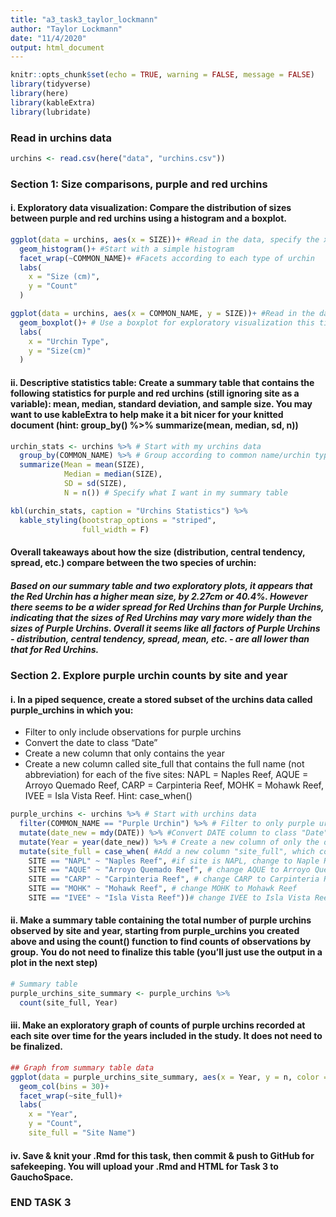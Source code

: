 ```yaml
---
title: "a3_task3_taylor_lockmann"
author: "Taylor Lockmann"
date: "11/4/2020"
output: html_document
---
```


```r
knitr::opts_chunk$set(echo = TRUE, warning = FALSE, message = FALSE)
library(tidyverse)
library(here)
library(kableExtra)
library(lubridate)
```
### Read in urchins data
```r
urchins <- read.csv(here("data", "urchins.csv"))
```

### Section 1: Size comparisons, purple and red urchins

#### i. Exploratory data visualization: Compare the distribution of sizes between purple and red urchins using a histogram and a boxplot.

```r
ggplot(data = urchins, aes(x = SIZE))+ #Read in the data, specify the x-axis variable
  geom_histogram()+ #Start with a simple histogram
  facet_wrap(~COMMON_NAME)+ #Facets according to each type of urchin
  labs(
    x = "Size (cm)",
    y = "Count"
  )
```

```r
ggplot(data = urchins, aes(x = COMMON_NAME, y = SIZE))+ #Read in the data, specify the x and y-axis variables
  geom_boxplot()+ # Use a boxplot for exploratory visualization this time
  labs(
    x = "Urchin Type",
    y = "Size(cm)"
  )
```

#### ii. Descriptive statistics table: Create a summary table that contains the following statistics for purple and red urchins (still ignoring site as a variable): mean, median, standard deviation, and sample size. You may want to use kableExtra to help make it a bit nicer for your knitted document (hint: group_by() %>% summarize(mean, median, sd, n))

```r
urchin_stats <- urchins %>% # Start with my urchins data
  group_by(COMMON_NAME) %>% # Group according to common name/urchin type
  summarize(Mean = mean(SIZE), 
            Median = median(SIZE),
            SD = sd(SIZE),
            N = n()) # Specify what I want in my summary table

kbl(urchin_stats, caption = "Urchins Statistics") %>% 
  kable_styling(bootstrap_options = "striped",
                full_width = F)
```

#### Overall takeaways about how the size (distribution, central tendency, spread, etc.) compare between the two species of urchin:

##### Based on our summary table and two exploratory plots, it appears that the Red Urchin has a higher mean size, by 2.27cm or 40.4%. However there seems to be a wider spread for Red Urchins than for Purple Urchins, indicating that the sizes of Red Urchins *may* vary more widely than the sizes of Purple Urchins. Overall it seems like all factors of Purple Urchins - distribution, central tendency, spread, mean, etc. - are all lower than that for Red Urchins. 


### Section 2. Explore purple urchin counts by site and year

#### i. In a piped sequence, create a stored subset of the urchins data called purple_urchins in which you: 
* Filter to only include observations for purple urchins
* Convert the date to class “Date” 
* Create a new column that only contains the year
* Create a new column called site_full that contains the full name (not abbreviation) for each of the five sites: NAPL = Naples Reef, AQUE = Arroyo Quemado Reef, CARP = Carpinteria Reef, MOHK = Mohawk Reef, IVEE = Isla Vista Reef. Hint: case_when()
```r
purple_urchins <- urchins %>% # Start with urchins data
  filter(COMMON_NAME == "Purple Urchin") %>% # Filter to only purple urchins
  mutate(date_new = mdy(DATE)) %>% #Convert DATE column to class "Date" 
  mutate(Year = year(date_new)) %>% # Create a new column of only the date
  mutate(site_full = case_when( #Add a new column "site_full", which contains...
    SITE == "NAPL" ~ "Naples Reef", #if site is NAPL, change to Naple Reef
    SITE == "AQUE" ~ "Arroyo Quemado Reef", # change AQUE to Arroyo Quemado Reef
    SITE == "CARP" ~ "Carpinteria Reef", # change CARP to Carpinteria Reef
    SITE == "MOHK" ~ "Mohawk Reef", # change MOHK to Mohawk Reef
    SITE == "IVEE" ~ "Isla Vista Reef"))# change IVEE to Isla Vista Reef
```

#### ii. Make a summary table containing the total number of purple urchins observed by site and year, starting from purple_urchins you created above and using the count() function to find counts of observations by group. You do not need to finalize this table (you’ll just use the output in a plot in the next step)

```r
# Summary table
purple_urchins_site_summary <- purple_urchins %>% 
  count(site_full, Year)
```

#### iii. Make an exploratory graph of counts of purple urchins recorded at each site over time for the years included in the study. It does not need to be finalized.

```r
## Graph from summary table data
ggplot(data = purple_urchins_site_summary, aes(x = Year, y = n, color = site_full))+
  geom_col(bins = 30)+
  facet_wrap(~site_full)+
  labs(
    x = "Year",
    y = "Count",
    site_full = "Site Name")
```

#### iv. Save & knit your .Rmd for this task, then commit & push to GitHub for safekeeping. You will upload your .Rmd and HTML for Task 3 to GauchoSpace. 

### END TASK 3
